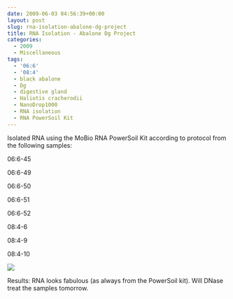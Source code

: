 ```yaml
---
date: 2009-06-03 04:56:39+00:00
layout: post
slug: rna-isolation-abalone-dg-project
title: RNA Isolation - Abalone Dg Project
categories:
  - 2009
  - Miscellaneous
tags:
  - '06:6'
  - '08:4'
  - black abalone
  - Dg
  - digestive gland
  - Haliotis cracherodii
  - NanoDrop1000
  - RNA isolation
  - RNA PowerSoil Kit
---
```


Isolated RNA using the MoBio RNA PowerSoil Kit according to protocol from the following samples:

06:6-45

06:6-49

06:6-50

06:6-51

06:6-52

08:4-6

08:4-9

08:4-10

![](https://eagle.fish.washington.edu/Arabidopsis/RNA%20Spec%20Readings/20090602%20RNA%20SJW.jpg)

Results: RNA looks fabulous (as always from the PowerSoil kit). Will DNase treat the samples tomorrow.
